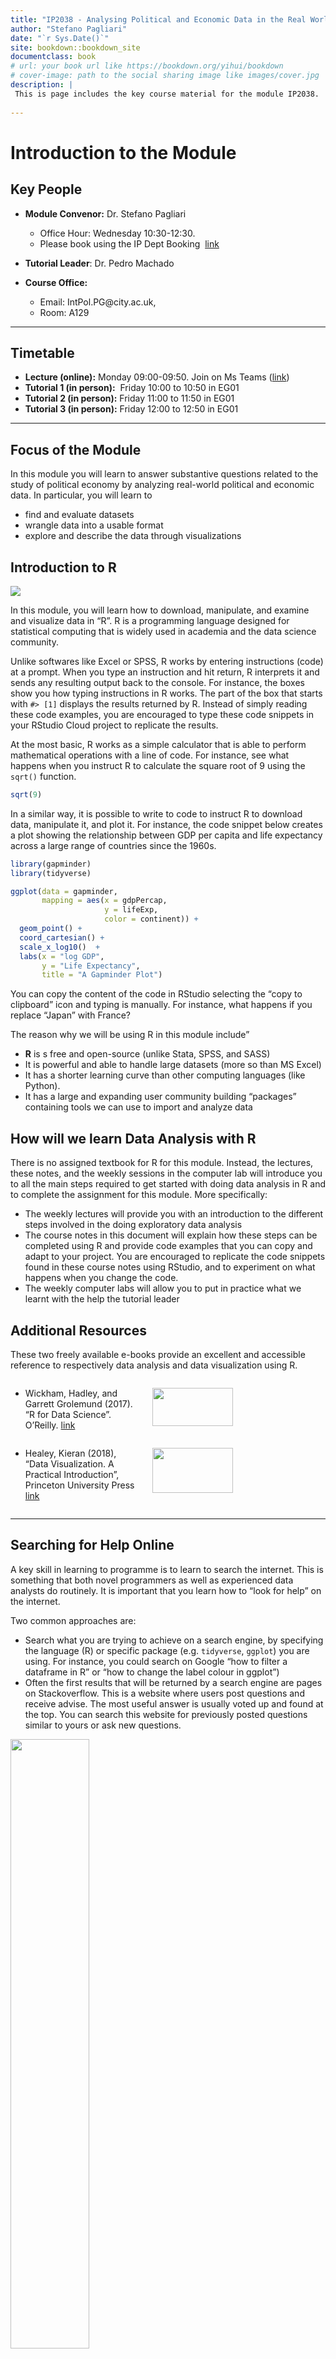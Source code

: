 ```yaml
--- 
title: "IP2038 - Analysing Political and Economic Data in the Real World - Course Material"
author: "Stefano Pagliari"
date: "`r Sys.Date()`"
site: bookdown::bookdown_site
documentclass: book
# url: your book url like https://bookdown.org/yihui/bookdown
# cover-image: path to the social sharing image like images/cover.jpg
description: |
 This is page includes the key course material for the module IP2038.
 
---
```

 
# Introduction to the Module


## Key People

- **Module Convenor:**  Dr. Stefano Pagliari
	- Office Hour: Wednesday 10:30-12:30.
	- Please book using the IP Dept Booking  [link](https://outlook.office365.com/owa/calendar/OfficeHour202021@cityuni.onmicrosoft.com/bookings/s/VGUsxz9d_E6qI1xaXKgkrQ2)

- **Tutorial Leader**: Dr. Pedro Machado

- **Course Office:**
	- Email: IntPol.PG@city.ac.uk, 
	- Room: A129


---

## Timetable

-   **Lecture (online):** Monday 09:00-09:50. Join on Ms Teams ([link](https://teams.microsoft.com/l/meetup-join/19%3ameeting_YzJmZjQ1NTYtYzAyZC00YWNkLTkxYTctMjhlM2NkMTMzYTdj%40thread.v2/0?context=%7b%22Tid%22%3a%22dd615949-5bd0-4da0-ac52-28ef8d336373%22%2c%22Oid%22%3a%22c767c468-b609-4e4a-8987-7b08205110ae%22%7d))  
-   **Tutorial 1 (in person):**  Friday 10:00 to 10:50 in EG01
-   **Tutorial 2 (in person):** Friday 11:00 to 11:50 in EG01
-   **Tutorial 3 (in person):** Friday 12:00 to 12:50 in EG01

---

## Focus of the Module

In this module you will learn to answer substantive questions related to the study of political economy by analyzing real-world political and economic data. In particular, you will learn to

- find and evaluate datasets 
- wrangle data into a usable format
- explore and describe the data through visualizations

 
## Introduction to R

![](images/RStats_Logo.jpeg)
<br>

In this module, you will learn how to download, manipulate, and examine and visualize data in "R". R is a programming language designed for statistical computing that is widely used in academia and the data science community.

Unlike softwares like Excel or SPSS, R works by entering instructions (code) at a prompt. When you type an instruction and hit return, R interprets it and sends any resulting output back to the console. 
For instance, the boxes show you how typing instructions in R works. The part of the box that starts with `#> [1]` displays the results returned by R. Instead of simply reading these code examples, you are encouraged to type these code snippets in your RStudio Cloud project to replicate the results.

At the most basic, R works as a simple calculator that is able to perform mathematical operations with a line of code. For instance, see what happens when you instruct R to calculate the square root of 9 using the `sqrt()` function. 

```r
sqrt(9)
```

In a similar way, it is possible to write to code to instruct R to download data, manipulate it, and plot it. For instance, the code snippet below creates a plot showing the relationship between GDP per capita and life expectancy across a large range of countries since the 1960s.


```r
library(gapminder)
library(tidyverse)

ggplot(data = gapminder, 
       mapping = aes(x = gdpPercap, 
                     y = lifeExp,
                     color = continent)) + 
  geom_point() + 
  coord_cartesian() + 
  scale_x_log10()  + 
  labs(x = "log GDP", 
       y = "Life Expectancy", 
       title = "A Gapminder Plot")
```

You can copy  the content of the code in RStudio selecting the "copy to clipboard" icon and typing is manually. For instance, what happens if you replace "Japan" with France?

The reason why we will be using R in this module include"

- **R** is s free and open-source (unlike Stata, SPSS, and SASS)
- It is powerful and able to handle large datasets (more so than MS Excel)
- It has a shorter learning curve than other computing languages (like Python).
- It has a large and expanding user community building "packages" containing tools we can use to import and analyze data


## How will we learn Data Analysis with R

There is no assigned textbook for R for this module. Instead, the lectures, these notes, and the weekly sessions in the computer lab will introduce you to all the main steps required to get started with doing data analysis in R and to complete the assignment for this module.
More specifically:

- The weekly lectures will provide you with an introduction to the different steps involved in the doing exploratory data analysis
- The course notes in this document will explain how these steps can be completed using R and provide code examples that you can copy and adapt to your project. You are encouraged to replicate the code snippets found in these course notes using RStudio, and to experiment on what happens when you change the code.
- The weekly computer labs will allow you to put in practice what we learnt with the help the tutorial leader

## Additional Resources

These two freely available e-books provide an excellent and accessible reference to respectively data analysis and data visualization using R.



:::: {style="display: grid; grid-template-columns: 40% 40%; grid-column-gap: 5%; "}

::: {}

+ Wickham, Hadley, and Garrett Grolemund (2017). "R for Data Science". O’Reilly. [link](https://r4ds.had.co.nz)

:::

::: {}
![](images/RFDS_cover.png){width=80%}

:::

::: {}

+ Healey, Kieran (2018), "Data Visualization. A Practical Introduction", Princeton University Press [link](https://socviz.co)

:::

::: {}



![](images/Healy_Data_Visualization_Cover.jpg){width=80%}

:::

::::


---


## Searching for Help Online

A key skill in learning to programme is to learn to search the internet. This is something that both novel programmers as well as experienced data analysts do routinely. It is important that you learn how to "look for help" on the internet. 

Two common approaches are:

+ Search what you are trying to achieve on a search engine, by specifying the language (R) or specific package (e.g. `tidyverse`, `ggplot`) you are using. For instance, you could search on Google "how to filter a dataframe in R" or "how to change the label colour in ggplot")
+ Often the first results that will be returned by a search engine are pages on Stackoverflow. This is a website where users post questions and receive advise. The most useful answer is usually voted up and found at the top. You can search this website for previously posted questions similar to yours or ask new questions. 

![](images/StackOverflow_Most_Asked_Questions.png){width=50%}
[](https://i.imgur.com/AFH3v7h.png)

---
 
